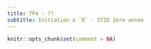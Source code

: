 ```yaml
---
title: TP4 - ??
subtitle: Initiation a `R` - STID 1ère année
---
```


```r
knitr::opts_chunk$set(comment = NA)
```

